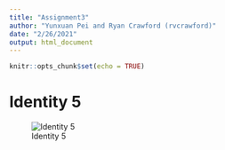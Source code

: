 ```yaml
---
title: "Assignment3"
author: "Yunxuan Pei and Ryan Crawford (rvcrawford)"
date: "2/26/2021"
output: html_document
---
```


```r
knitr::opts_chunk$set(echo = TRUE)
```

# Identity 5
![Identity 5](https://lh3.googleusercontent.com/proxy/ffNbcdCsPKcOPt4DWr542unWIJrd9yoTnTpibD_i89iN4w3nsi8BTy8DYpqbsfZRafA4ej0mT5gMvXHKVmeBkPPWDZvAg5q3mCbu-l64hYKzp2PdsmMPrM0dHoojF0k2psl9JqwKdDuD_tyPuV3k3eqI)








